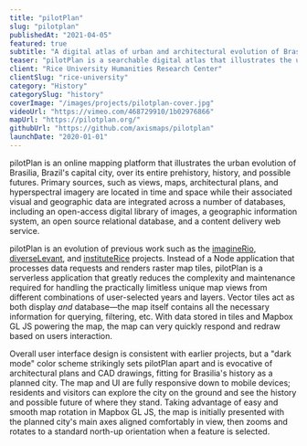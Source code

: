 ```yaml
---
title: "pilotPlan"
slug: "pilotplan"
publishedAt: "2021-04-05"
featured: true
subtitle: "A digital atlas of urban and architectural evolution of Brasilia"
teaser: "pilotPlan is a searchable digital atlas that illustrates the urban and architectural evolution of Brasilia, as it existed and as it was imagined."
client: "Rice University Humanities Research Center"
clientSlug: "rice-university"
category: "History"
categorySlug: "history"
coverImage: "/images/projects/pilotplan-cover.jpg"
videoUrl: "https://vimeo.com/468729910/1b02976866"
mapUrl: "https://pilotplan.org/"
githubUrl: "https://github.com/axismaps/pilotplan"
launchDate: "2020-01-01"
---
```


pilotPlan is an online mapping platform that illustrates the urban evolution of Brasilia, Brazil's capital city, over its entire prehistory, history, and possible futures. Primary sources, such as views, maps, architectural plans, and hyperspectral imagery are located in time and space while their associated visual and geographic data are integrated across a number of databases, including an open-access digital library of images, a geographic information system, an open source relational database, and a content delivery web service.

pilotPlan is an evolution of previous work such as the [imagineRio](https://www.axismaps.com/projects/rio), [diverseLevant](https://www.axismaps.com/projects/levant), and [instituteRice](https://www.instituterice.org/) projects. Instead of a Node application that processes data requests and renders raster map tiles, pilotPlan is a serverless application that greatly reduces the complexity and maintenance required for handling the practically limitless unique map views from different combinations of user-selected years and layers. Vector tiles act as both display _and_ database—the map itself contains all the necessary information for querying, filtering, etc. With data stored in tiles and Mapbox GL JS powering the map, the map can very quickly respond and redraw based on users interaction.

Overall user interface design is consistent with earlier projects, but a "dark mode" color scheme strikingly sets pilotPlan apart and is evocative of architectural plans and CAD drawings, fitting for Brasilia's history as a planned city. The map and UI are fully responsive down to mobile devices; residents and visitors can explore the city on the ground and see the history and possible future of where they stand. Taking advantage of easy and smooth map rotation in Mapbox GL JS, the map is initially presented with the planned city's main axes aligned comfortably in view, then zooms and rotates to a standard north-up orientation when a feature is selected.